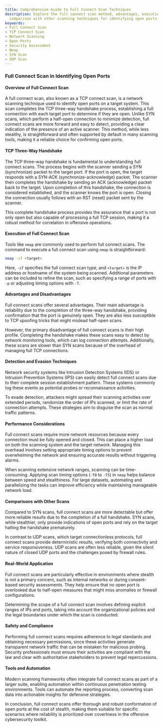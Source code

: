 ```yaml
---
title: Comprehensive Guide to Full Connect Scan Techniques
description: Explore the full connect scan method, advantages, execution, and its
  comparison with other scanning techniques for identifying open ports.
keywords:
- Full Connect Scan
- TCP Connect Scan
- Network Scanning
- Open Ports
- Security Assessment
- Nmap
- SYN Scan
- UDP Scan
---
```


### Full Connect Scan in Identifying Open Ports

#### Overview of Full Connect Scan

A full connect scan, also known as a TCP connect scan, is a network scanning technique used to identify open ports on a target system. This scan completes the TCP three-way handshake process, establishing a full connection with each target port to determine if they are open. Unlike SYN scans, which perform a half-open connection to minimize detection, full connect scans are more forward and easy to detect, providing a clear indication of the presence of an active scanner. This method, while less stealthy, is straightforward and often supported by default in many scanning tools, making it a reliable choice for confirming open ports.

#### TCP Three-Way Handshake

The TCP three-way handshake is fundamental to understanding full connect scans. The process begins with the scanner sending a SYN (synchronize) packet to the target port. If the port is open, the target responds with a SYN-ACK (synchronize-acknowledge) packet. The scanner then completes the handshake by sending an ACK (acknowledge) packet back to the target. Upon completion of this handshake, the connection is considered established, and the scanner knows the port is open. Closing the connection usually follows with an RST (reset) packet sent by the scanner.

This complete handshake process provides the assurance that a port is not only open but also capable of processing a full TCP session, making it a robust method for correlation in offensive operations.

#### Execution of Full Connect Scan

Tools like `nmap` are commonly used to perform full connect scans. The command to execute a full connect scan using `nmap` is straightforward:

```bash
nmap -sT <target>
```

Here, `-sT` specifies the full connect scan type, and `<target>` is the IP address or hostname of the system being scanned. Additional parameters can be included to refine the scan, such as specifying a range of ports with `-p` or adjusting timing options with `-T`.

#### Advantages and Disadvantages

Full connect scans offer several advantages. Their main advantage is reliability due to the completion of the three-way handshake, providing confirmation that the port is genuinely open. They are also less susceptible to TCP spoofing tricks that might mislead half-open scans.

However, the primary disadvantage of full connect scans is their high profile. Completing the handshake makes these scans easy to detect by network monitoring tools, which can log connection attempts. Additionally, these scans are slower than SYN scans because of the overhead of managing full TCP connections.

#### Detection and Evasion Techniques

Network security systems like Intrusion Detection Systems (IDS) or Intrusion Prevention Systems (IPS) can easily detect full connect scans due to their complete session establishment pattern. These systems commonly log these events as potential probes or reconnaissance activities.

To evade detection, attackers might spread their scanning activities over extended periods, randomize the order of IPs scanned, or limit the rate of connection attempts. These strategies aim to disguise the scan as normal traffic patterns.

#### Performance Considerations

Full connect scans require more network resources because every connection must be fully opened and closed. This can place a higher load on both the scanning system and the target network. Managing this overhead involves setting appropriate timing options to prevent overwhelming the network and ensuring accurate results without triggering alarms.

When scanning extensive network ranges, scanning can be time-consuming. Applying scan timing options (`-T0` to `-T5`) in `nmap` helps balance between speed and stealthiness. For large datasets, automating and parallelizing the tasks can improve efficiency while maintaining manageable network load.

#### Comparisons with Other Scans

Compared to SYN scans, full connect scans are more detectable but offer more reliable results due to the completion of a full handshake. SYN scans, while stealthier, only provide indications of open ports and rely on the target halting the handshake prematurely.

In contrast to UDP scans, which target connectionless protocols, full connect scans provide deterministic results, verifying both connectivity and service responsiveness. UDP scans are often less reliable, given the silent nature of closed UDP ports and the challenges posed by firewall rules.

#### Real-World Application

Full connect scans are particularly effective in environments where stealth is not a primary concern, such as internal networks or during consent-based security assessments. They help ensure that no open port is overlooked due to half-open measures that might miss anomalies or firewall configurations.

Determining the scope of a full connect scan involves defining explicit ranges of IPs and ports, taking into account the organizational policies and the legal boundaries under which the scan is conducted.

#### Safety and Compliance

Performing full connect scans requires adherence to legal standards and obtaining necessary permissions, since these activities generate transparent network traffic that can be mistaken for malicious probing. Security professionals must ensure their activities are compliant with the law and clear with authoritative stakeholders to prevent legal repercussions.

#### Tools and Automation

Modern scanning frameworks often integrate full connect scans as part of a larger suite, enabling automation within continuous penetration testing environments. Tools can automate the reporting process, converting scan data into actionable insights for defensive strategies.

In conclusion, full connect scans offer thorough and robust conformation of open ports at the cost of stealth, making them suitable for specific scenarios where reliability is prioritized over covertness in the offensive cybersecurity toolkit.